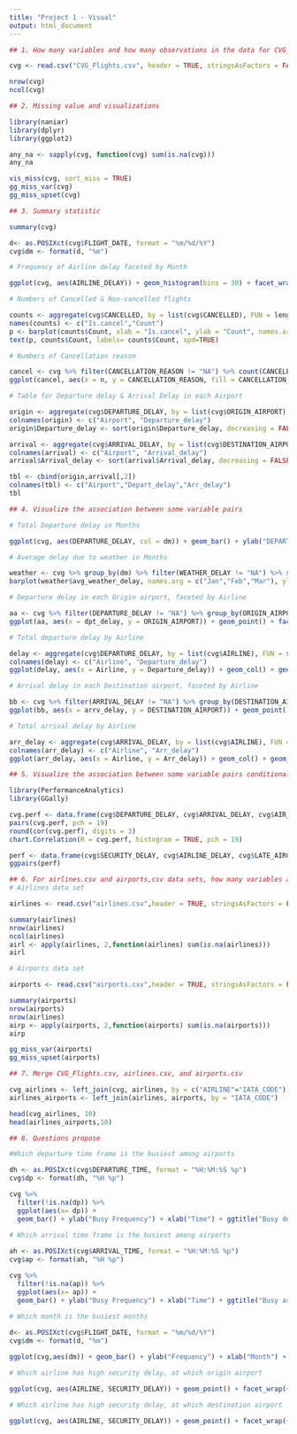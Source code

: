 ---
title: "Project 1 - Visual"
output: html_document
---
```{r}
## 1. How many variables and how many observations in the data for CVG_Flights data set

cvg <- read.csv("CVG_Flights.csv", header = TRUE, stringsAsFactors = FALSE, na.strings = "")

nrow(cvg)
ncol(cvg)

## 2. Missing value and visualizations 

library(naniar)
library(dplyr)
library(ggplot2)

any_na <- sapply(cvg, function(cvg) sum(is.na(cvg)))
any_na

vis_miss(cvg, sort_miss = TRUE)
gg_miss_var(cvg)
gg_miss_upset(cvg)

## 3. Summary statistic

summary(cvg)

d<- as.POSIXct(cvg$FLIGHT_DATE, format = "%m/%d/%Y")
cvg$dm <- format(d, "%m")

# Frequency of Airline delay faceted by Month

ggplot(cvg, aes(AIRLINE_DELAY)) + geom_histogram(bins = 30) + facet_wrap(~dm) + ylab("Airline delay") + xlab("Month") + ggtitle("Frequency of Airline delay by Month")

# Numbers of Cancelled & Non-cancelled flights

counts <- aggregate(cvg$CANCELLED, by = list(cvg$CANCELLED), FUN = length)
names(counts) <- c("Is.cancel","Count")
p <- barplot(counts$Count, xlab = "Is.cancel", ylab = "Count", names.arg = c("1","0"))
text(p, counts$Count, labels= counts$Count, xpd=TRUE)

# Numbers of Cancellation reason

cancel <- cvg %>% filter(CANCELLATION_REASON != "NA") %>% count(CANCELLATION_REASON)
ggplot(cancel, aes(x = n, y = CANCELLATION_REASON, fill = CANCELLATION_REASON)) + geom_col() + geom_text(aes(label = n), hjust = 2)

# Table for Departure delay & Arrival Delay in each Airport

origin <- aggregate(cvg$DEPARTURE_DELAY, by = list(cvg$ORIGIN_AIRPORT), FUN = sum, na.rm = TRUE)
colnames(origin) <- c("Airport", "Departure_delay")
origin$Departure_delay <- sort(origin$Departure_delay, decreasing = FALSE)

arrival <- aggregate(cvg$ARRIVAL_DELAY, by = list(cvg$DESTINATION_AIRPORT), FUN = sum, na.rm = TRUE)
colnames(arrival) <- c("Airport", "Arrival_delay")
arrival$Arrival_delay <- sort(arrival$Arrival_delay, decreasing = FALSE)

tbl <- cbind(origin,arrival[,2])
colnames(tbl) <- c("Airport","Depart_delay","Arr_delay")
tbl

## 4. Visualize the association between some variable pairs

# Total Departure delay in Months

ggplot(cvg, aes(DEPARTURE_DELAY, col = dm)) + geom_bar() + ylab("DEPARTURE DELAY") + xlab("") + ggtitle("Departure Delay per Month")

# Average delay due to weather in Months

weather <- cvg %>% group_by(dm) %>% filter(WEATHER_DELAY != "NA") %>% summarize(avg_weather_delay = mean(WEATHER_DELAY))
barplot(weather$avg_weather_delay, names.arg = c("Jan","Feb","Mar"), ylab = "Weather delay Avg", col = c("orange", "green", "blue"))

# Departure delay in each Origin airport, faceted by Airline

aa <- cvg %>% filter(DEPARTURE_DELAY != "NA") %>% group_by(ORIGIN_AIRPORT, AIRLINE) %>% summarize(dpt_delay = sum(DEPARTURE_DELAY))%>% arrange(dpt_delay) %>% filter(dpt_delay > 1000)
ggplot(aa, aes(x = dpt_delay, y = ORIGIN_AIRPORT)) + geom_point() + facet_wrap(~ AIRLINE)

# Total departure delay by Airline

delay <- aggregate(cvg$DEPARTURE_DELAY, by = list(cvg$AIRLINE), FUN = sum, na.rm = TRUE)
colnames(delay) <- c("Airline", "Departure_delay")
ggplot(delay, aes(x = Airline, y = Departure_delay)) + geom_col() + geom_text(aes(label = Departure_delay), vjust = -0.25)

# Arrival delay in each Destination airport, faceted by Airline 

bb <- cvg %>% filter(ARRIVAL_DELAY != "NA") %>% group_by(DESTINATION_AIRPORT, AIRLINE) %>% summarize(arrv_delay = sum(DEPARTURE_DELAY))%>% arrange(arrv_delay) %>% filter(arrv_delay > 1000)
ggplot(bb, aes(x = arrv_delay, y = DESTINATION_AIRPORT)) + geom_point() + facet_wrap(~ AIRLINE)

# Total arrival delay by Airline

arr_delay <- aggregate(cvg$ARRIVAL_DELAY, by = list(cvg$AIRLINE), FUN = sum, na.rm = TRUE)
colnames(arr_delay) <- c("Airline", "Arr_delay")
ggplot(arr_delay, aes(x = Airline, y = Arr_delay)) + geom_col() + geom_text(aes(label = Arr_delay), vjust = -0.25)

## 5. Visualize the association between some variable pairs conditional on some other variables

library(PerformanceAnalytics)
library(GGally)

cvg.perf <- data.frame(cvg$DEPARTURE_DELAY, cvg$ARRIVAL_DELAY, cvg$AIR_SYSTEM_DELAY, cvg$SECURITY_DELAY, cvg$AIRLINE_DELAY, cvg$LATE_AIRCRAFT_DELAY, cvg$WEATHER_DELAY)
pairs(cvg.perf, pch = 19)
round(cor(cvg.perf), digits = 3)
chart.Correlation(R = cvg.perf, histogram = TRUE, pch = 19)

perf <- data.frame(cvg$SECURITY_DELAY, cvg$AIRLINE_DELAY, cvg$LATE_AIRCRAFT_DELAY, cvg$WEATHER_DELAY)
ggpairs(perf)

## 6. For airlines.csv and airports,csv data sets, how many variables and how many observations in the data? Are there missing values? If so, visualize the missing data pattern
# Airlines data set

airlines <- read.csv("airlines.csv",header = TRUE, stringsAsFactors = FALSE, na.strings = "")

summary(airlines)
nrow(airlines)
ncol(airlines)
airl <- apply(airlines, 2,function(airlines) sum(is.na(airlines)))
airl

# Airports data set

airports <- read.csv("airports.csv",header = TRUE, stringsAsFactors = FALSE, na.strings = "")

summary(airports)
nrow(airports)
nrow(airlines)
airp <- apply(airports, 2,function(airports) sum(is.na(airports)))
airp

gg_miss_var(airports)
gg_miss_upset(airports)

## 7. Merge CVG_Flights.csv, airlines.csv, and airports.csv

cvg_airlines <- left_join(cvg, airlines, by = c("AIRLINE"="IATA_CODE"))
airlines_airports <- left_join(airlines, airports, by = "IATA_CODE")

head(cvg_airlines, 10)
head(airlines_airports,10)

## 8. Questions propose

#Which departure time frame is the busiest among airports

dh <- as.POSIXct(cvg$DEPARTURE_TIME, format = "%H:%M:%S %p")
cvg$dp <- format(dh, "%H %p")

cvg %>%
  filter(!is.na(dp)) %>%
  ggplot(aes(x= dp)) + 
  geom_bar() + ylab("Busy Frequency") + xlab("Time") + ggtitle("Busy departure time frame among Airports")
  
# Which arrival time frame is the busiest among airports

ah <- as.POSIXct(cvg$ARRIVAL_TIME, format = "%H:%M:%S %p")
cvg$ap <- format(ah, "%H %p")

cvg %>%
  filter(!is.na(ap)) %>%
  ggplot(aes(x= ap)) + 
  geom_bar() + ylab("Busy Frequency") + xlab("Time") + ggtitle("Busy arrival time frame among Airports")
  
# Which month is the busiest months 

d<- as.POSIXct(cvg$FLIGHT_DATE, format = "%m/%d/%Y")
cvg$dm <- format(d, "%m")

ggplot(cvg,aes(dm)) + geom_bar() + ylab("Frequency") + xlab("Month") + ggtitle("Busy month of Air Travel") 

# Which airline has high security delay, at which origin airport

ggplot(cvg, aes(AIRLINE, SECURITY_DELAY)) + geom_point() + facet_wrap(~ORIGIN_AIRPORT) + ylab("Security delay") + xlab("ORIGIN AIRPORT") + ggtitle("Frequency of security delay at Origin Airports")

# Which airline has high security delay, at which destination airport

ggplot(cvg, aes(AIRLINE, SECURITY_DELAY)) + geom_point() + facet_wrap(~DESTINATION_AIRPORT) + ylab("Security delay") + xlab("DESTINATION AIRPORT") + ggtitle("Frequency of security delay at Destination Airports")

```